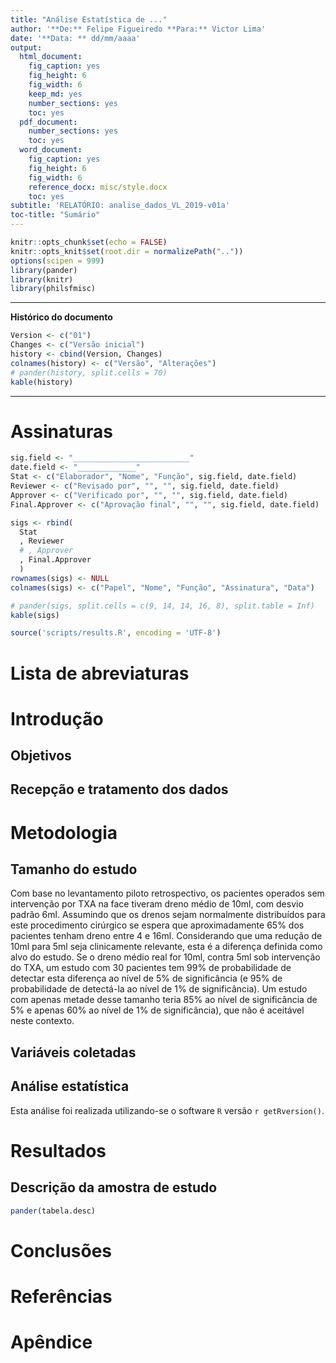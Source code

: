 ```yaml
---
title: "Análise Estatística de ..."
author: '**De:** Felipe Figueiredo **Para:** Victor Lima'
date: '**Data: ** dd/mm/aaaa'
output:
  html_document:
    fig_caption: yes
    fig_height: 6
    fig_width: 6
    keep_md: yes
    number_sections: yes
    toc: yes
  pdf_document:
    number_sections: yes
    toc: yes
  word_document:
    fig_caption: yes
    fig_height: 6
    fig_width: 6
    reference_docx: misc/style.docx
    toc: yes
subtitle: 'RELATÓRIO: analise_dados_VL_2019-v01a'
toc-title: "Sumário"
---
```


```r
knitr::opts_chunk$set(echo = FALSE)
knitr::opts_knit$set(root.dir = normalizePath(".."))
options(scipen = 999)
library(pander)
library(knitr)
library(philsfmisc)
```

---

**Histórico do documento**

```r
Version <- c("01")
Changes <- c("Versão inicial")
history <- cbind(Version, Changes)
colnames(history) <- c("Versão", "Alterações")
# pander(history, split.cells = 70)
kable(history)
```

---

# Assinaturas

```r
sig.field <- "__________________________"
date.field <- "_____________"
Stat <- c("Elaborador", "Nome", "Função", sig.field, date.field)
Reviewer <- c("Revisado por", "", "", sig.field, date.field)
Approver <- c("Verificado por", "", "", sig.field, date.field)
Final.Approver <- c("Aprovação final", "", "", sig.field, date.field)

sigs <- rbind(
  Stat
  , Reviewer
  # , Approver
  , Final.Approver
  )
rownames(sigs) <- NULL
colnames(sigs) <- c("Papel", "Nome", "Função", "Assinatura", "Data")

# pander(sigs, split.cells = c(9, 14, 14, 16, 8), split.table = Inf)
kable(sigs)
```

```r
source('scripts/results.R', encoding = 'UTF-8')
```

# Lista de abreviaturas

# Introdução

## Objetivos

## Recepção e tratamento dos dados

# Metodologia

## Tamanho do estudo

Com base no levantamento piloto retrospectivo, os pacientes operados sem intervenção por TXA na face tiveram dreno médio de 10ml, com desvio padrão 6ml.
Assumindo que os drenos sejam normalmente distribuídos para este procedimento cirúrgico se espera que aproximadamente 65% dos pacientes tenham dreno entre 4 e 16ml.
Considerando que uma redução de 10ml para 5ml seja clinicamente relevante, esta é a diferença definida como alvo do estudo.
Se o dreno médio real for 10ml, contra 5ml sob intervenção do TXA, um estudo com 30 pacientes tem 99% de probabilidade de detectar esta diferença ao nível de 5% de significância (e 95% de probabilidade de detectá-la ao nível de 1% de significância).
Um estudo com apenas metade desse tamanho teria 85% ao nível de significância de 5% e apenas 60% ao nível de 1% de significância), que não é aceitável neste contexto.

## Variáveis coletadas

## Análise estatística

Esta análise foi realizada utilizando-se o software `R` versão `r getRversion()`.

# Resultados

## Descrição da amostra de estudo

```r
pander(tabela.desc)
```

<!-- # Exceções e Desvios do teste -->

# Conclusões


# Referências

# Apêndice

